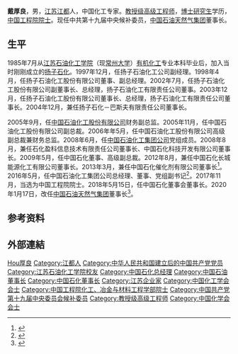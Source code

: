 {{Infobox officeholder
| 图像        = 
| 图像说明    = 
| 职务1       = [[中国石油天然气集团公司|中国石油天然气集团公司]]董事长
| 就任日期1   = 2020年1月17日
| 卸任日期1   = 
| 前任1       = [[王宜林|王宜林]]
| 继任1       = 
| 职务2       = [[中国石油化工集团公司|中国石油化工集团公司]]董事长|2018年5月－2020年1月
| 就任日期2   = 2018年5月
| 卸任日期2   = 2020年1月
| 前任2       = [[王玉普|王玉普]]
| 继任2       = [[张玉卓_(1962年)|张玉卓]]
| 职务3       = 
| 就任日期3   = 
| 卸任日期3   = 
| 前任3       = 
| 继任3       = 
| 职务4       = 
| 就任日期4   = 
| 卸任日期4   = 
| 前任4       = 
| 继任4       = 
| 姓名        = 戴厚良
| 原名        = 
| 出生日期    = {{birth date and age|1963|08|20}}
| 出生地点    = {{CHN}}[[江苏省|江苏省]][[江都区|江都县]]
| 逝世日期    = <!-- {{death date and age|}}（死亡在前，出生在后）{{death year and age| }} -->
| 逝世地点    = 
| 政党        = {{CPC}}
| 父母        = 
| 配偶        = <!--{{marriage|姓名|}} -->
| 子女        = 
| 亲属        = 
| 信仰        = 
| 母校        = [[常州大学|常州大学]]
| 网站        = 
| 签名        = 
| 脚注        = 
}}
'''戴厚良'''{{BD|1963年|8月20日|||catIdx=Dai戴厚良}}，男，[[江苏省|江苏]][[江都区|江都]]人，中国化工专家。[[教授级高级工程师|教授级高级工程师]]，[[博士研究生|博士研究生]]学历，[[中国工程院院士|中国工程院院士]]。现任中共第十九届中央候补委员，[[中国石油天然气集团|中国石油天然气集团]]董事长。

== 生平 ==
1985年7月从[[江苏石油化工学院|江苏石油化工学院]]（现[[常州大学|常州大学]]）[[有机化工|有机化工]]专业本科毕业后，加入当时刚刚成立的[[扬子石化|扬子石化]]。1997年12月，任扬子石油化工公司副经理。1998年4月，任扬子石油化工股份有限公司董事、副总经理。2002年7月，任扬子石油化工股份有限公司副董事长、总经理，扬子石油化工有限责任公司董事。2003年12月，任扬子石油化工股份有限公司董事长、总经理，扬子石油化工有限责任公司董事长。2004年12月，兼任扬子石化－巴斯夫有限责任公司董事长。

2005年9月，任[[中国石油化工股份有限公司|中国石油化工股份有限公司]]财务副总监。2005年11月，任中国石油化工股份有限公司副总裁。2006年年5月，任中国石油化工股份有限公司高级副总裁兼财务总监。2008年6月，任[[中国石油化工集团公司|中国石油化工集团公司]]党组成员。2008年8月，兼任石化盈科信息技术有限责任公司董事长、中国石化科技开发有限公司董事长。2009年5月，任中国石化董事、高级副总裁。2012年8月，兼任中国石化长城能源化工有限公司董事长。2013年3月，兼任中国石化催化剂有限公司董事长<ref>{{cite web|url=http://www.thepaper.cn/newsDetail_forward_1466987|title=中石化新任总经理戴厚良：曾获国家科学技术进步特等奖|publisher=澎湃新闻|date=|accessdate=2016-05-09|archive-date=2019-08-10|archive-url=https://web.archive.org/web/20190810035205/http://www.thepaper.cn/newsDetail_forward_1466987|dead-url=no}}</ref>。2016年5月，任中国石油化工集团公司总经理、董事、党组副书记<ref >{{cite web|url=http://news.163.com/16/0509/10/BMKANNNB00014SEH.html|language=|title=王天普涉嫌违纪被免 戴厚良任中石化集团总经理|publisher=网易新闻|date=2016-05-09|accessdate=|archive-date=2019-08-10|archive-url=https://web.archive.org/web/20190810020909/http://news.163.com/16/0509/10/BMKANNNB00014SEH.html|dead-url=no}}</ref>。2017年11月，当选为中国工程院院士。2018年5月15日，任中国石化董事会董事长。2020年1月17日，改任[[中国石油天然气集团|中国石油天然气集团]]董事长<ref>{{cite web|url=https://news.163.com/20/0117/19/F349PF0N0001899N.html|language=|title=两桶油换帅：中石化董事长戴厚良调任中石油董事长|publisher=澎湃新闻|date=2020-01-17|accessdate=|archive-date=2021-03-03|archive-url=https://web.archive.org/web/20210303133021/https://news.163.com/20/0117/19/F349PF0N0001899N.html}}</ref>。

== 参考资料 ==
{{Reflist}}

== 外部連結 ==
{{start box}}
{{s-bus}}
{{s-before|[[王宜林|王宜林]]|rows=2}}
{{s-title|[[中国石油天然气集团公司|中国石油天然气集团公司]]董事长|2020年1月－}}
{{s-inc|rows=2}}
{{s-title|[[中国石油天然气股份有限公司|中国石油天然气股份有限公司]]董事长|2020年1月－}}
{{s-before|[[王玉普|王玉普]]}}
{{s-title|[[中国石油化工集团公司|中国石油化工集团公司]]董事长|2018年5月－2020年1月}}
{{s-after|[[张玉卓_(1962年)|张玉卓]]}}
{{s-before|[[王天普|王天普]]}}
{{s-title|[[中国石油化工集团公司|中国石油化工集团公司]]总经理|2016年5月－2019年4月}}
{{s-after|[[马永生|马永生]]}}
{{end box}}

{{中国化学会会士}}
{{中国化工学会会士}}
{{中国工程院化工、冶金与材料工程学部院士}}

{{Authority control}}
{{DEFAULTSORT:Dai戴}}
[[Category:戴姓|Hou厚良]]
[[Category:江都人|Category:江都人]]
[[Category:中华人民共和国建立后的中国共产党党员|Category:中华人民共和国建立后的中国共产党党员]]
[[Category:江苏石油化工学院校友|Category:江苏石油化工学院校友]]
[[Category:中国石化总经理|Category:中国石化总经理]]
[[Category:中国石油董事长|Category:中国石油董事长]]
[[Category:中国石化董事长|Category:中国石化董事长]]
[[Category:江苏企业家|Category:江苏企业家]]
[[Category:中国化工学会会士|Category:中国化工学会会士]]
[[Category:中国工程院化工、冶金与材料工程学部院士|Category:中国工程院化工、冶金与材料工程学部院士]]
[[Category:中国共产党第十九届中央委员会候补委员|Category:中国共产党第十九届中央委员会候补委员]]
[[Category:教授级高级工程师|Category:教授级高级工程师]]
[[Category:中国化学会会士|Category:中国化学会会士]]